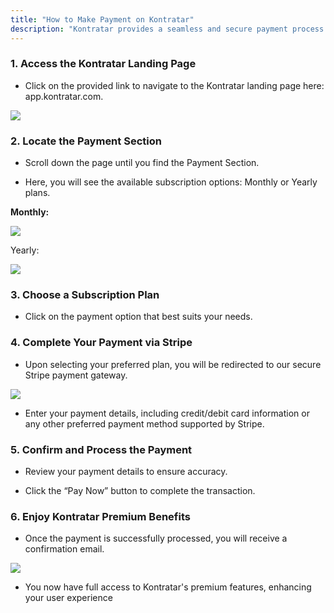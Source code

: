 ```yaml
---
title: "How to Make Payment on Kontratar"
description: "Kontratar provides a seamless and secure payment process for users to access premium features. Follow the steps below to make a successful payment:"
---
```


### **1. Access the Kontratar Landing Page**

* Click on the provided link to navigate to the Kontratar landing page here: app.kontratar.com.

![](/images/Screenshot\(86\).png)

### **2. Locate the Payment Section**

* Scroll down the page until you find the Payment Section.

* Here, you will see the available subscription options: Monthly or Yearly plans.

**Monthly:**

![](/images/Screenshot\(89\).png)

Yearly:

![](/images/Screenshot\(90\).png)

### **3. Choose a Subscription Plan**

* Click on the payment option that best suits your needs.

### **4. Complete Your Payment via Stripe**

* Upon selecting your preferred plan, you will be redirected to our secure Stripe payment gateway.

![](/images/image.webp)

* Enter your payment details, including credit/debit card information or any other preferred payment method supported by Stripe.

### **5. Confirm and Process the Payment**

* Review your payment details to ensure accuracy.

* Click the “Pay Now” button to complete the transaction.

### **6. Enjoy Kontratar Premium Benefits**

* Once the payment is successfully processed, you will receive a confirmation email.

![](/images/image\(1\).webp)

* You now have full access to Kontratar's premium features, enhancing your user experience